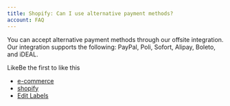 ```yaml
---
title: Shopify: Can I use alternative payment methods?
account: FAQ 
---
```

You can accept alternative payment methods through our offsite integration. Our integration supports the following: PayPal, Poli, Sofort, Alipay, Boleto, and iDEAL.

LikeBe the first to like this

*   [e-commerce](/label/FAQ/e-commerce)
*   [shopify](/label/FAQ/shopify)
*   [Edit Labels](# "Edit Labels (Type 'l')")




